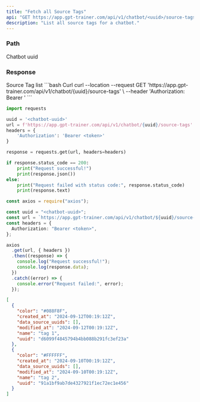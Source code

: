 ```yaml
---
title: "Fetch all Source Tags"
api: "GET https://app.gpt-trainer.com/api/v1/chatbot/<uuid>/source-tags"
description: "List all source tags for a chatbot."
---
```


### Path

<ParamField path="uuid" type="string" required>
  Chatbot uuid
</ParamField>

### Response

<ResponseField name="" type="object[]">
  Source Tag list
  <Expandable>
    <ResponseField name="uuid" type="string" />
    <ResponseField name="name" type="string" />
    <ResponseField name="color" type="string" />
    <ResponseField name="data_source_uuids" type="List[string]" />
    <ResponseField name="created_at" type="string" />
    <ResponseField name="modified_at" type="string" />
  </Expandable>
</ResponseField>

<RequestExample>
```bash Curl
curl --location --request GET 'https://app.gpt-trainer.com/api/v1/chatbot/{uuid}/source-tags' \
--header 'Authorization: Bearer <token>'
```

```py Python
import requests

uuid = '<chatbot-uuid>'
url = f'https://app.gpt-trainer.com/api/v1/chatbot/{uuid}/source-tags'
headers = {
    'Authorization': 'Bearer <token>'
}

response = requests.get(url, headers=headers)

if response.status_code == 200:
    print("Request successful!")
    print(response.json())
else:
    print("Request failed with status code:", response.status_code)
    print(response.text)
```

```ts JavaScript
const axios = require("axios");

const uuid = "<chatbot-uuid>";
const url = `https://app.gpt-trainer.com/api/v1/chatbot/${uuid}/source-tags`;
const headers = {
  Authorization: "Bearer <token>",
};

axios
  .get(url, { headers })
  .then((response) => {
    console.log("Request successful!");
    console.log(response.data);
  })
  .catch((error) => {
    console.error("Request failed:", error);
  });
```

</RequestExample>

<ResponseExample>

```json Response
[
  {
    "color": "#088F8F",
    "created_at": "2024-09-12T00:19:12Z",
    "data_source_uuids": [],
    "modified_at": "2024-09-12T00:19:12Z",
    "name": "tag 1",
    "uuid": "d6099f4845794b4bb088b291fc3ef23a"
  },
  {
    "color": "#FFFFFF",
    "created_at": "2024-09-10T00:19:12Z",
    "data_source_uuids": [],
    "modified_at": "2024-09-10T00:19:12Z",
    "name": "tag 2",
    "uuid": "91a1bf9ab7de4327921f1ec72ec1e456"
  }
]
```

</ResponseExample>
